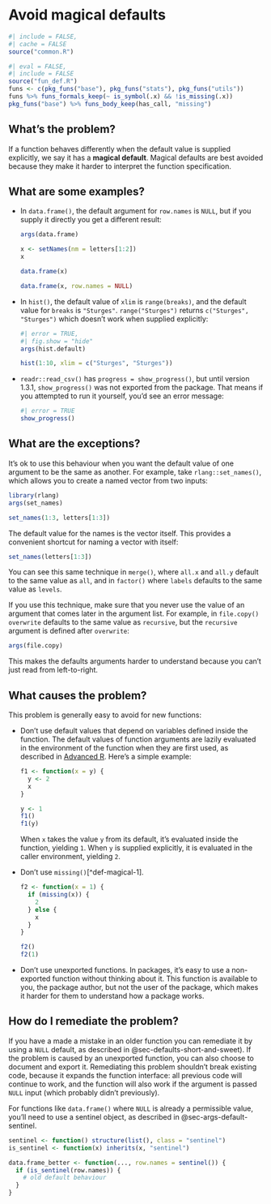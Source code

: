 # Avoid magical defaults {#sec-def-magical}

```r
#| include = FALSE,
#| cache = FALSE
source("common.R")
```

```r
#| eval = FALSE,
#| include = FALSE
source("fun_def.R")
funs <- c(pkg_funs("base"), pkg_funs("stats"), pkg_funs("utils"))
funs %>% funs_formals_keep(~ is_symbol(.x) && !is_missing(.x))
pkg_funs("base") %>% funs_body_keep(has_call, "missing")
```

## What's the problem?

If a function behaves differently when the default value is supplied explicitly, we say it has a **magical default**.
Magical defaults are best avoided because they make it harder to interpret the function specification.

## What are some examples?

-   In `data.frame()`, the default argument for `row.names` is `NULL`, but if you supply it directly you get a different result:

    ```r
    args(data.frame)

    x <- setNames(nm = letters[1:2])
    x

    data.frame(x)

    data.frame(x, row.names = NULL)
    ```

-   In `hist()`, the default value of `xlim` is `range(breaks)`, and the default value for `breaks` is `"Sturges"`.
    `range("Sturges")` returns `c("Sturges", "Sturges")` which doesn't work when supplied explicitly:

    ```r
    #| error = TRUE,
    #| fig.show = "hide"
    args(hist.default)

    hist(1:10, xlim = c("Sturges", "Sturges"))
    ```

-   `readr::read_csv()` has `progress = show_progress()`, but until version 1.3.1, `show_progress()` was not exported from the package.
    That means if you attempted to run it yourself, you'd see an error message:

    ```r
    #| error = TRUE
    show_progress()
    ```

## What are the exceptions?

It's ok to use this behaviour when you want the default value of one argument to be the same as another.
For example, take `rlang::set_names()`, which allows you to create a named vector from two inputs:

```r
library(rlang)
args(set_names)

set_names(1:3, letters[1:3])
```

The default value for the names is the vector itself.
This provides a convenient shortcut for naming a vector with itself:

```r
set_names(letters[1:3])
```

You can see this same technique in `merge()`, where `all.x` and `all.y` default to the same value as `all`, and in `factor()` where `labels` defaults to the same value as `levels`.

If you use this technique, make sure that you never use the value of an argument that comes later in the argument list.
For example, in `file.copy()` `overwrite` defaults to the same value as `recursive`, but the `recursive` argument is defined after `overwrite`:

```r
args(file.copy)
```

This makes the defaults arguments harder to understand because you can't just read from left-to-right.

## What causes the problem?

This problem is generally easy to avoid for new functions:

-   Don't use default values that depend on variables defined inside the function.
    The default values of function arguments are lazily evaluated in the environment of the function when they are first used, as described in [Advanced R](https://adv-r.hadley.nz/functions.html#default-arguments). Here's a simple example:

    ```r
    f1 <- function(x = y) {
      y <- 2
      x
    }

    y <- 1
    f1()
    f1(y)
    ```

    When `x` takes the value `y` from its default, it's evaluated inside the function, yielding `1`.
    When `y` is supplied explicitly, it is evaluated in the caller environment, yielding `2`.

-   Don't use `missing()`\[\^def-magical-1\].

    ```r
    f2 <- function(x = 1) {
      if (missing(x)) {
        2
      } else {
        x
      }
    }

    f2()
    f2(1)
    ```

-   Don't use unexported functions.
    In packages, it's easy to use a non-exported function without thinking about it.
    This function is available to you, the package author, but not the user of the package, which makes it harder for them to understand how a package works.

## How do I remediate the problem?

If you have a made a mistake in an older function you can remediate it by using a `NULL` default, as described in @sec-defaults-short-and-sweet).
If the problem is caused by an unexported function, you can also choose to document and export it.
Remediating this problem shouldn't break existing code, because it expands the function interface: all previous code will continue to work, and the function will also work if the argument is passed `NULL` input (which probably didn't previously).

For functions like `data.frame()` where `NULL` is already a permissible value, you'll need to use a sentinel object, as described in @sec-args-default-sentinel.

```r
sentinel <- function() structure(list(), class = "sentinel")
is_sentinel <- function(x) inherits(x, "sentinel")

data.frame_better <- function(..., row.names = sentinel()) {
  if (is_sentinel(row.names)) {
    # old default behaviour
  }
}
```
